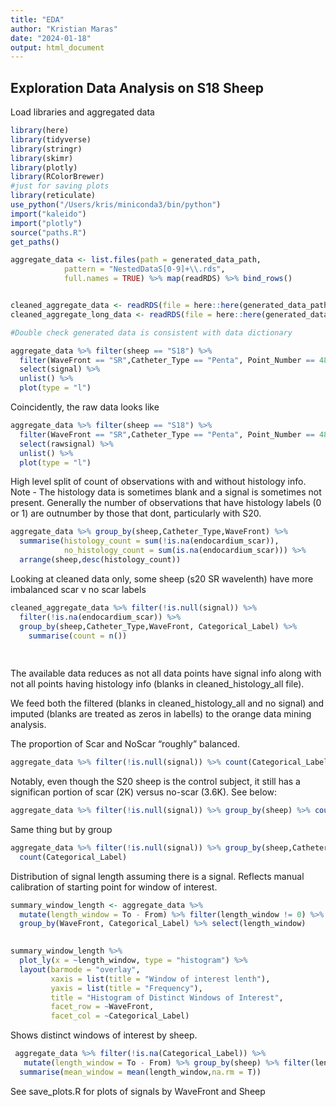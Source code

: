 ```yaml
---
title: "EDA"
author: "Kristian Maras"
date: "2024-01-18"
output: html_document
---
```


## Exploration Data Analysis on S18 Sheep

Load libraries and aggregated data
```r
library(here)
library(tidyverse)
library(stringr)
library(skimr)
library(plotly)
library(RColorBrewer)
#just for saving plots
library(reticulate)
use_python("/Users/kris/miniconda3/bin/python")
import("kaleido")
import("plotly")
source("paths.R")
get_paths()

aggregate_data <- list.files(path = generated_data_path, 
            pattern = "NestedDataS[0-9]+\\.rds", 
            full.names = TRUE) %>% map(readRDS) %>% bind_rows()


cleaned_aggregate_data <- readRDS(file = here::here(generated_data_path,"filtered_aggregate_data.rds"))
cleaned_aggregate_long_data <- readRDS(file = here::here(generated_data_path,"cleaned_aggregate_long_data.rds"))
```


```r
#Double check generated data is consistent with data dictionary

aggregate_data %>% filter(sheep == "S18") %>% 
  filter(WaveFront == "SR",Catheter_Type == "Penta", Point_Number == 4815) %>%
  select(signal) %>%
  unlist() %>%
  plot(type = "l")

```

Coincidently, the raw data looks like
```r

aggregate_data %>% filter(sheep == "S18") %>% 
  filter(WaveFront == "SR",Catheter_Type == "Penta", Point_Number == 4815) %>%
  select(rawsignal) %>%
  unlist() %>%
  plot(type = "l")

```

High level split of count of observations with and without histology info. Note - The histology data is sometimes blank and a signal is sometimes not present. Generally
the number of observations that have histology labels (0 or 1) are outnumber by those that dont, particularly with S20.

```r
aggregate_data %>% group_by(sheep,Catheter_Type,WaveFront) %>% 
  summarise(histology_count = sum(!is.na(endocardium_scar)),
            no_histology_count = sum(is.na(endocardium_scar))) %>% 
  arrange(sheep,desc(histology_count))

```

Looking at cleaned data only, some sheep (s20 SR wavelenth) have more imbalanced scar v no scar labels

```r


cleaned_aggregate_data %>% filter(!is.null(signal)) %>%
  filter(!is.na(endocardium_scar)) %>% 
  group_by(sheep,Catheter_Type,WaveFront, Categorical_Label) %>% 
    summarise(count = n())
  
  


```

The available data reduces as not all data points have signal info along 
with not all points having histology info (blanks in cleaned_histology_all file).

We feed both the filtered (blanks in cleaned_histology_all and no signal) and imputed (blanks are treated as zeros in labells) to the orange data mining analysis.

The proportion of Scar and NoScar "roughly" balanced.

```r
aggregate_data %>% filter(!is.null(signal)) %>% count(Categorical_Label)

```


Notably, even though the S20 sheep is the control subject, it still has a significan portion of scar (2K) versus no-scar (3.6K). See below:
```r
aggregate_data %>% filter(!is.null(signal)) %>% group_by(sheep) %>% count(Categorical_Label)


```

Same thing but by group
```r

aggregate_data %>% filter(!is.null(signal)) %>% group_by(sheep,Catheter_Type,WaveFront) %>% 
  count(Categorical_Label)


```

 
 
 
Distribution of signal length assuming there is a signal. Reflects manual calibration 
of starting point for window of interest.
```r

summary_window_length <- aggregate_data %>% 
  mutate(length_window = To - From) %>% filter(length_window != 0) %>% 
  group_by(WaveFront, Categorical_Label) %>% select(length_window) 
  

summary_window_length %>%
  plot_ly(x = ~length_window, type = "histogram") %>%
  layout(barmode = "overlay", 
         xaxis = list(title = "Window of interest lenth"),
         yaxis = list(title = "Frequency"),
         title = "Histogram of Distinct Windows of Interest",
         facet_row = ~WaveFront,
         facet_col = ~Categorical_Label)
```

Shows distinct windows of interest by sheep.

```r

 aggregate_data %>% filter(!is.na(Categorical_Label)) %>% 
   mutate(length_window = To - From) %>% group_by(sheep) %>% filter(length_window != 0) %>% 
  summarise(mean_window = mean(length_window,na.rm = T))

```

See save_plots.R for plots of signals by WaveFront and Sheep 
